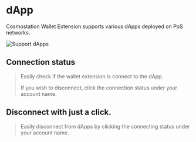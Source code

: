 # dApp

Cosmostation Wallet Extension supports various dApps deployed on PoS networks.

![Support dApps](/img/guide/extension/dapp/connect.png)

## Connection status

> Easily check if the wallet extension is connect to the dApp.
>
> If you wish to disconnect, click the connection status under your account name.

## Disconnect with just a click.

> Easily disconnect from dApps by clicking the connecting status under your account name.
